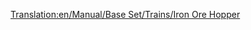 [[Translation:en/Manual/Base Set/Trains/Iron Ore Hopper]]
{{pl/Wagony|Picture=[[File:en/Ironorehopper.png]]
|Name=Wagon na rudę żelaza
|NormalCost=£1,398 ($2,796)
|NormalWeight=19 / 49 t
|NormalCapacity=30 ton rudy żelaza
|MonoCost=£1,398 ($2,796)
|MonoWeight=19 / 54 t
|MonoCapacity=35 tonnes of iron ore
|MagCost=£1,398 ($2,796)
|MagWeight=19 / 56 t
|MagCapacity=37 tonnes of iron ore
|Description=[[pl/Manual/Base Set/Trains/Wagon na rudę żelaza|Iron Ore Hopper]] może holować <small>''(haul)''</small>  [[pl/Manual/Base Set/Cargos/Ruda żelaza|Iron Ore]]. Jest dostępny tylko w klimacie [[pl/Manual/Klimat#Umiarkowany | Temperate]] .
}}